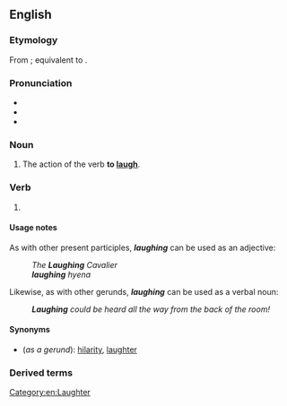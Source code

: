 ==English==
{{listen|filename=Laughter.ogg|title=Recorded '''laughter''' of a person.}}

===Etymology===
From {{inh|en|enm|lawghynge}}; equivalent to {{suffix|en|laugh|ing}}.

===Pronunciation===
* {{IPA|/ˈlɑːfɪŋ/|lang=en}}
* {{audio|en-us-laughing.ogg|Audio (US)|lang=en}}
* {{rhymes|ɑːfɪŋ|lang=en}}

===Noun===
{{en-noun|~}}

# The action of the verb '''to [[laugh]]'''.

===Verb===
{{head|en|verb form}}

# {{present participle of|laugh|lang=en|nocat=1}}

====Usage notes====
As with other present participles, '''''laughing''''' can be used as an adjective:
: ''The '''Laughing''' Cavalier''
: '''''laughing''' hyena''

Likewise, as with other gerunds, '''''laughing''''' can be used as a verbal noun:
: '''''Laughing''' could be heard all the way from the back of the room!''

====Synonyms====
* (''as a gerund''): [[hilarity]], [[laughter]]

===Derived terms===
{{der3|en
|laughing academy
|laughing dove
|laughing falcon
|laughing gas
|laughing gear
|laughing goose
|laughing gull
|laughing hyena
|laughing jackass
|laughing owl
|laughingstock
}}

[[Category:en:Laughter]]